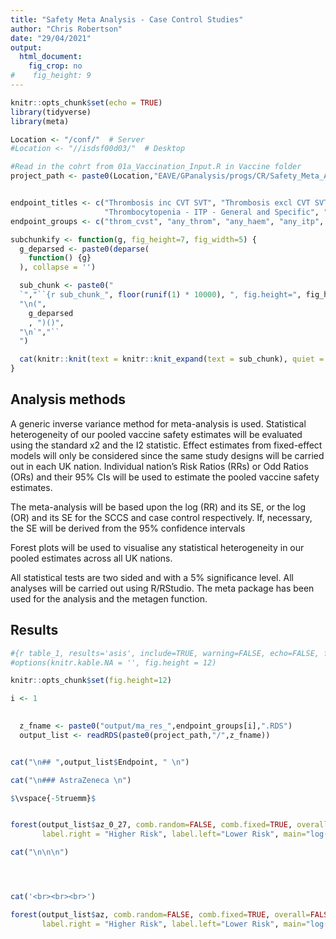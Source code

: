 ```yaml
---
title: "Safety Meta Analysis - Case Control Studies"
author: "Chris Robertson"
date: "29/04/2021"
output: 
  html_document: 
    fig_crop: no
#    fig_height: 9
---
```





```r
knitr::opts_chunk$set(echo = TRUE)
library(tidyverse)
library(meta)

Location <- "/conf/"  # Server
#Location <- "//isdsf00d03/"  # Desktop

#Read in the cohrt from 01a_Vaccination_Input.R in Vaccine folder
project_path <- paste0(Location,"EAVE/GPanalysis/progs/CR/Safety_Meta_Analysis")


endpoint_titles <- c("Thrombosis inc CVT SVT", "Thrombosis excl CVT SVT", "Haemorrhage, excluding GI, GU", 
                     "Thrombocytopenia - ITP - General and Specific", "Thrombocytopenia - ITP - General",  "ITP - Specific")
endpoint_groups <- c("throm_cvst", "any_throm", "any_haem", "any_itp", "itp_gen",  "itp")

subchunkify <- function(g, fig_height=7, fig_width=5) {
  g_deparsed <- paste0(deparse(
    function() {g}
  ), collapse = '')

  sub_chunk <- paste0("
  `","``{r sub_chunk_", floor(runif(1) * 10000), ", fig.height=", fig_height, ", fig.width=", fig_width, ", echo=FALSE}",
  "\n(", 
    g_deparsed
    , ")()",
  "\n`","``
  ")

  cat(knitr::knit(text = knitr::knit_expand(text = sub_chunk), quiet = TRUE))
}

```



## Analysis methods

A generic inverse variance method for meta-analysis is used. Statistical heterogeneity of our pooled vaccine safety estimates will be evaluated using the standard x2 and the I2 statistic. Effect estimates from fixed-effect models will only be considered since the same study designs will be carried out in each UK nation. Individual nation’s Risk Ratios (RRs) or Odd Ratios (ORs) and their 95% CIs will be used to estimate the pooled vaccine safety estimates.

The meta-analysis will be based upon the log (RR) and its SE, or the log (OR) and its SE for the SCCS and case control respectively. If, necessary, the SE will be derived from the 95% confidence intervals 

Forest plots will be used to visualise any statistical heterogeneity in our pooled estimates across all UK nations.

All statistical tests are two sided and with a 5% significance level. All analyses will be carried out using R/RStudio. The meta package has been used for the analysis and the metagen function.

## Results


```r

#{r table_1, results='asis', include=TRUE, warning=FALSE, echo=FALSE, fig.align = "center", fig.width = 8, out.width = "8.5in"}
#options(knitr.kable.NA = '', fig.height = 12) 

knitr::opts_chunk$set(fig.height=12) 

i <- 1
  

  z_fname <- paste0("output/ma_res_",endpoint_groups[i],".RDS")
  output_list <- readRDS(paste0(project_path,"/",z_fname))


cat("\n## ",output_list$Endpoint, " \n") 

cat("\n### AstraZeneca \n") 

$\vspace{-5truemm}$


forest(output_list$az_0_27, comb.random=FALSE, comb.fixed=TRUE, overall=FALSE, leftcols=c("studlab"), leftlabs=c("Country"), 
       label.right = "Higher Risk", label.left="Lower Risk", main="log(OR)")

cat("\n\n\n")




cat('<br><br><br>')

forest(output_list$az, comb.random=FALSE, comb.fixed=TRUE, overall=FALSE, leftcols=c("studlab"), leftlabs=c("Country"), 
       label.right = "Higher Risk", label.left="Lower Risk", main="log(OR)")



```
